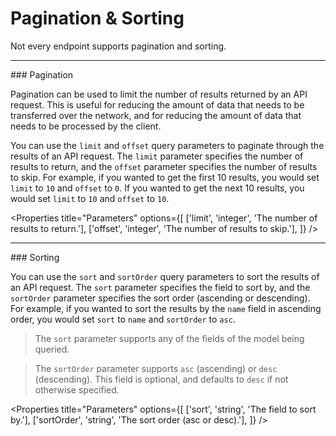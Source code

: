
# Pagination & Sorting

<Callout type="info">
  Not every endpoint supports pagination and sorting.
</Callout>

<Hr />
### Pagination

Pagination can be used to limit the number of results returned by an API request. This is useful for reducing the amount of data that needs to be transferred over the network, and for reducing the amount of data that needs to be processed by the client.

You can use the `limit` and `offset` query parameters to paginate through the results of an API request. The `limit` parameter specifies the number of results to return, and the `offset` parameter specifies the number of results to skip. For example, if you wanted to get the first 10 results, you would set `limit` to `10` and `offset` to `0`. If you wanted to get the next 10 results, you would set `limit` to `10` and `offset` to `10`.

<Properties
  title="Parameters"
  options={[
    ['limit', 'integer', 'The number of results to return.'],
    ['offset', 'integer', 'The number of results to skip.'],
  ]}
/>

<Hr />
### Sorting

You can use the `sort` and `sortOrder` query parameters to sort the results of an API request. The `sort` parameter specifies the field to sort by, and the `sortOrder` parameter specifies the sort order (ascending or descending). For example, if you wanted to sort the results by the `name` field in ascending order, you would set `sort` to `name` and `sortOrder` to `asc`.

> The `sort` parameter supports any of the fields of the model being queried.

> The `sortOrder` parameter supports `asc` (ascending) or `desc` (descending). This field is optional, and defaults to `desc` if not otherwise specified.

<Properties
  title="Parameters"
  options={[
    ['sort', 'string', 'The field to sort by.'],
    ['sortOrder', 'string', 'The sort order (asc or desc).'],
  ]}
/>

